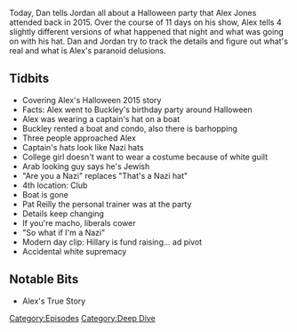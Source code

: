 {{Episode
    | title           = The Halloween Story
    | caption         = [https://knowledgefight.libsyn.com/knowledge-fight-the-halloween-story Listen to this episode on Libsyn]
    | episodeNumber   = S005
    | length          = 00:47:20
    | airDate         = September 27, 2017
    | coverageDate    = August 22, 2015
    | episodeType     = [[:Category:Deep Dive|Deep Dive]]
    | appearance      = [[Buckley]], [[Pat Reilly]]
    | beverage        = Arizona Prescription Energy Tonic
    | previousEpisode = [[86: September 22, 2017]]
    | nextEpisode     = [[87: Mark Richards Revisited]]
}}

{{Stub}}

Today, Dan tells Jordan all about a Halloween party that Alex Jones attended back in 2015. Over the course of 11 days on his show, Alex tells 4 slightly different versions of what happened that night and what was going on with his hat. Dan and Jordan try to track the details and figure out what's real and what is Alex's paranoid delusions.

==Tidbits==

*Covering Alex's Halloween 2015 story
*Facts: Alex went to Buckley's birthday party around Halloween
*Alex was wearing a captain's hat on a boat
*Buckley rented a boat and condo, also there is barhopping
*Three people approached Alex
*Captain's hats look like Nazi hats
*College girl doesn't want to wear a costume because of white guilt
*Arab looking guy says he's Jewish
*"Are you a Nazi" replaces "That's a Nazi hat"
*4th location: Club
*Boat is gone
*Pat Reilly the personal trainer was at the party
*Details keep changing
*If you're macho, liberals cower
*"So what if I'm a Nazi"
*Modern day clip: Hillary is fund raising... ad pivot
*Accidental white supremacy

==Notable Bits==

*Alex's True Story

[[Category:Episodes]]
[[Category:Deep Dive]]